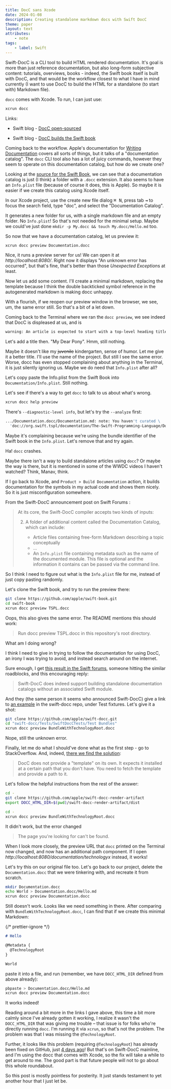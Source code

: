 ```yaml
---
title: DocC sans Xcode
date: 2024-01-08
description: Creating standalone markdown docs with Swift DocC
theme: paper
layout: text
attributes:
    - note
tags:
    - label: Swift
---
```



Swift-DocC is a CLI tool to build HTML rendered documentation. It's goal is more
than just reference documentation, but also long-form subjective content:
tutorials, overviews, books - indeed, the Swift book itself is built with DocC,
and that would be the workflow closest to what I have in mind currently (I want
to use DocC to build the HTML for a standalone (to start with) Markdown file).

`docc` comes with Xcode. To run, I can just use:

```sh
xcrun docc
```

Links:

-   Swift blog - [DocC open-sourced](https://www.swift.org/blog/swift-docc/)

-   Swift blog - [DocC builds the Swift
    book](https://www.swift.org/blog/tspl-on-docc/)

Coming back to the workflow. Apple's documentation for [Writing
Documentation](https://developer.apple.com/documentation/xcode/writing-documentation)
covers all sorts of things, but it talks of a "documentation catalog". The
`docc` CLI tool also has a lot of juicy commands, however they seem to operate
on this documentation catalog, but how do we create one?

Looking at the [source for the Swift Book](https://github.com/apple/swift-book),
we can see that a documentation catalog is just (I think) a folder with a
`.docc` extension. It also seems to have an `Info.plist` file (because of course
it does, this is Apple). So maybe it is easier if we create this catalog using
Xcode itself.

In our Xcode project, use the create new file dialog <kbd>⌘ N</kbd>, press
tab <kbd>⇥</kbd> to focus the search field, type "doc", and select the
"Documentation Catalog".

It generates a new folder for us, with a single markdown file and an empty
folder. No `Info.plist`! So that's not needed for the minimal setup. Maybe we
could've just done `mkdir -p My.docc && touch My.docc/Hello.md` too.

So now that we have a documentation catalog, let us preview it:

```sh
xcrun docc preview Documentation.docc
```

Nice, it runs a preview server for us! We can open it at
_http://localhost:8080/_. Right now it displays "An unknown error has occurred",
but that's fine, that's better than those <i>Unexpected Exception</i>s at least.

Now let us add some content. I'll create a minimal markdown, replacing the
template because I think the double backticked symbol reference in the
autogenerated markdown is making docc unhappy.

With a flourish, if we reopen our preview window in the browser, we see, um, the
same error still. So that's a bit of a let down.

Coming back to the Terminal where we ran the `docc preview`, we see indeed that
DocC is displeased at us, and is

```sh
warning: An article is expected to start with a top-level heading title
```

Let's add a title then. "My Dear Pony". Hmm, still nothing.

Maybe it doesn't like my <strike>juvenile</strike> kindergarten, sense of humor.
Let me give it a better title. I'll use the name of the project. But still I see
the same error. Worse, docc has even stopped complaining about anything in the
Terminal, it is just silently ignoring us. Maybe we do need that `Info.plist`
after all?

Let's copy paste the Info.plist from the Swift Book <RefLink
href="https://github.com/apple/swift-book/blob/main/TSPL.docc/Info.plist" />
into `Documentation/Info.plist`. Still nothing.

Let's see if there's a way to get `docc` to talk to us about what's wrong.

```sh
xcrun docc help preview
```

There's `--diagnostic-level info`, but let's try the `--analyze` first:

```sh
.../Documentation.docc/Documentation.md: note: You haven't curated \
  'doc://org.swift.tspl/documentation/The-Swift-Programming-Language/Documentation'
```

Maybe it's complaining because we're using the bundle identifier of the Swift
book in the `Info.plist`. Let's remove that and try again.

Ha! `docc` crashes.

Maybe there isn't a way to build standalone articles using `docc`? Or maybe the
way is there, but it is mentioned in some of the WWDC videos I haven't watched?
Think, Manav, think.

If I go back to Xcode, and `Product > Build Documentation` action, it builds
documentation for the symbols in my actual code and shows them nicely. So it is
just misconfiguration somewhere.

From the Swift-DocC announcement post on Swift Forums <RefLink
href="https://forums.swift.org/t/announcing-swift-docc/52797" />:

> At its core, the Swift-DocC compiler accepts two kinds of inputs:
>
> 2. A folder of additional content called the Documentation Catalog, which can
>    include:
>
>     - Article files containing free-form Markdown describing a topic
>       conceptually
>     - ...
>     - An `Info.plist` file containing metadata such as the name of the
>       documented module. This file is optional and the information it contains
>       can be passed via the command line.

So I think I need to figure out what is the `Info.plist` file for me, instead of
just copy pasting randomly.

Let's clone the Swift book, and try to run the preview there:

```sh
git clone https://github.com/apple/swift-book.git
cd swift-book
xcrun docc preview TSPL.docc
```

Oops, this also gives the same error. The README mentions this should work:

> Run docc preview TSPL.docc in this repository's root directory.

What am I doing wrong?

I think I need to give in trying to follow the documentation for using DocC, an
irony I was trying to avoid, and instead search around on the internet.

Sure enough, I get [this result in the Swift
forums](https://forums.swift.org/t/standalone-docc-compile/52832), someone
hitting the similar roadblocks, and this encouraging reply:

> Swift-DocC does indeed support building standalone documentation catalogs
> without an associated Swift module.

And they (the same person it seems who announced Swift-DocC) give a link to [an
example](https://github.com/apple/swift-docc/tree/main/Tests/SwiftDocCTests/Test%20Bundles/BundleWithTechnologyRoot.docc)
in the swift-docc repo, under Test fixtures. Let's give it a shot:

```sh
git clone https://github.com/apple/swift-docc.git
cd "swift-docc/Tests/SwiftDocCTests/Test Bundles"
xcrun docc preview BundleWithTechnologyRoot.docc
```

Nope, still the unknown error.

Finally, let me do what I should've done what as the first step - go to
StackOverflow. And, indeed, [there we find the
solution](https://stackoverflow.com/questions/76645803/unable-to-build-documentaion-using-docc-preview-file-docc):

> DocC does not provide a "template" on its own. It expects it installed at a
> certain path that you don't have. You need to fetch the template and provide a
> path to it.

Let's follow the helpful instructions from the rest of the answer:

```sh
cd -
git clone https://github.com/apple/swift-docc-render-artifact
export DOCC_HTML_DIR=$(pwd)/swift-docc-render-artifact/dist

cd -
xcrun docc preview BundleWithTechnologyRoot.docc
```

It didn't work, but the error changed

> The page you're looking for can't be found.

<div style={{wordBreak: "break-all"}}>

When I look more closely, the preview URL that `docc` printed on the Terminal
now changed, and now has an additional path component. If I open
_http://localhost:8080/documentation/technologyx_ instead, it works!

</div>

Let's try this on our original file too. Let's go back to our project, delete
the `Documentation.docc` that we were tinkering with, and recreate it from
scratch.

```sh
mkdir Documentation.docc
echo World > Documentation.docc/Hello.md
xcrun docc preview Documentation.docc
```

Still doesn't work. Looks like we need something in there. After comparing with
`BundleWithTechnologyRoot.docc`, I can find that if we create this minimal
Markdown:

{/* prettier-ignore */}
```md
# Hello

@Metadata {
  @TechnologyRoot
}

World
```

paste it into a file, and run (remember, we have `DOCC_HTML_DIR` defined from
above already):

```sh
pbpaste > Documentation.docc/Hello.md
xcrun docc preview Documentation.docc
```

It works indeed!

Reading around a bit more in the links I gave above, this time a bit more calmly
since I've already gotten it working, I realize it wasn't the `DOCC_HTML_DIR`
that was giving me trouble – that issue is for folks who're directly running
`docc`. I'm running it via `xcrun`, so that's not the problem. The problem was
that I was missing the `@TechnologyRoot`.

Further, it looks like this problem (requiring `@TechnologyRoot`) has already
been fixed on GitHub, just [4 days
ago](https://github.com/apple/swift-docc/pull/778)! But that's on Swift-DocC
mainline, and I'm using the docc that comes with Xcode, so the fix will take a
while to get around to me. The good part is that future people will not to go
about this whole roundabout.

So this post is mostly pointless for posterity. It just stands testament to yet
another hour that I just let be.
